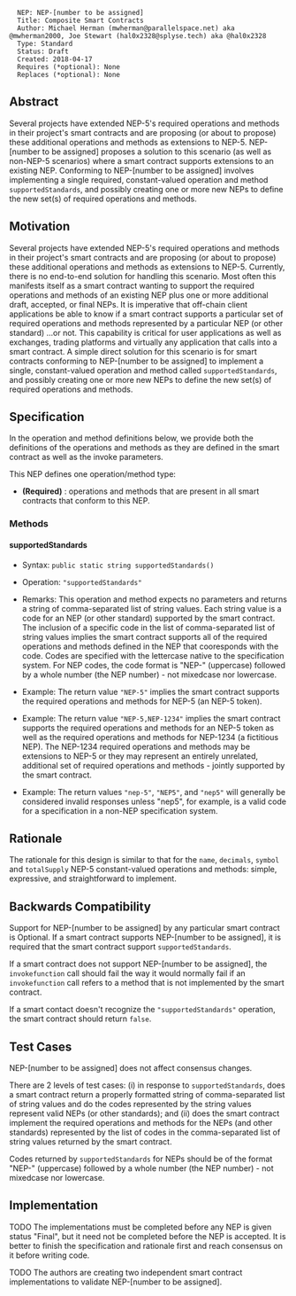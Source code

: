 <pre>
  NEP: NEP-[number to be assigned]
  Title: Composite Smart Contracts
  Author: Michael Herman (mwherman@parallelspace.net) aka @mwherman2000, Joe Stewart (hal0x2328@splyse.tech) aka @hal0x2328
  Type: Standard
  Status: Draft
  Created: 2018-04-17
  Requires (*optional): None
  Replaces (*optional): None
</pre>

==Abstract==

Several projects have extended NEP-5's required operations and methods in their project's smart contracts 
and are proposing (or about to propose) these additional operations and methods as extensions to NEP-5. 
NEP-[number to be assigned] proposes a solution to this scenario (as well as non-NEP-5 scenarios) 
where a smart contract supports extensions to an existing NEP. Conforming to NEP-[number to be assigned] involves implementing 
a single required, constant-valued operation and method <code>supportedStandards</code>, and possibly creating one or more new NEPs to define
the new set(s) of required operations and methods.

==Motivation==

Several projects have extended NEP-5's required operations and methods in their project's smart contracts 
and are proposing (or about to propose) these additional operations and methods as extensions to NEP-5.
Currently, there is no end-to-end solution for handling this scenario.
Most often this manifests itself as a smart contract wanting to support the required operations and methods of 
an existing NEP plus one or more additional draft, accepted, or final NEPs.
It is imperative that off-chain client applications be able to know if a smart contract supports a particular set 
of required operations and methods represented by a particular NEP (or other standard) ...or not.
This capability is critical for user applications as well as exchanges, trading platforms and virtually any application that
calls into a smart contract.
A simple direct solution for this scenario is for smart contracts conforming to NEP-[number to be assigned] 
to implement a single, constant-valued operation and method called <code>supportedStandards</code>, and possibly creating 
one or more new NEPs to define the new set(s) of required operations and methods.


==Specification==

In the operation and method definitions below, we provide both the definitions of the operations and methods 
as they are defined in the smart contract as well as the invoke parameters.

This NEP defines one operation/method type:

* '''(Required)''' : operations and methods that are present in all smart contracts that conform to this NEP.

===Methods===

====supportedStandards====

* Syntax: <code>public static string supportedStandards()</code>

* Operation: <code>"supportedStandards"</code>

* Remarks: This operation and method expects no parameters and returns a string of comma-separated list of string values. Each string value is a code for an NEP (or other standard) supported by the smart contract. The inclusion of a specific code in the list of comma-separated list of string values implies the smart contract supports all of the required operations and methods defined in the NEP that cooresponds with the code. Codes are specified with the lettercase native to the specification system. For NEP codes, the code format is "NEP-" (uppercase) followed by a whole number (the NEP number) - not mixedcase nor lowercase.

* Example: The return value <code>"NEP-5"</code> implies the smart contract supports the required operations and methods for NEP-5 (an NEP-5 token).

* Example: The return value <code>"NEP-5,NEP-1234"</code> implies the smart contract supports the required operations and methods for an NEP-5 token as well as the required operations and methods for NEP-1234 (a fictitious NEP). The NEP-1234 required operations and methods may be extensions to NEP-5 or they may represent an entirely unrelated, additional set of required operations and methods - jointly supported by the smart contract.

* Example: The return values <code>"nep-5"</code>, <code>"NEP5"</code>, and <code>"nep5"</code> will generally be considered invalid responses unless "nep5", for example, is a valid code for a specification in a non-NEP specification system.

==Rationale==

The rationale for this design is similar to that for the <code>name</code>, <code>decimals</code>, <code>symbol</code> and <code>totalSupply</code> NEP-5 constant-valued operations and methods: simple, expressive, and straightforward to implement.

==Backwards Compatibility==

Support for NEP-[number to be assigned] by any particular smart contract is Optional. 
If a smart contract supports NEP-[number to be assigned], it is required that the smart contract support
<code>supportedStandards</code>.

If a smart contract does not support NEP-[number to be assigned], the <code>invokefunction</code> call should fail the way
it would normally fail if an <code>invokefunction</code> call refers to a method that is not implemented by 
the smart contract.

If a smart contact doesn't recognize the <code>"supportedStandards"</code> operation, the smart contract should return <code>false</code>.

==Test Cases==

NEP-[number to be assigned] does not affect consensus changes. 

There are 2 levels of test cases: (i) in response to <code>supportedStandards</code>, does a smart contract return a properly formatted string of comma-separated list of string values
and do the codes represented by the string values represent valid NEPs (or other standards); and (ii) does the smart contract 
implement the required operations and methods for the NEPs (and other standards) represented by the list of
codes in the comma-separated list of string values returned by the smart contract.

Codes returned by <code>supportedStandards</code> for NEPs should be of the format "NEP-" (uppercase) followed by a whole number (the NEP number) - not mixedcase nor lowercase.

==Implementation==

TODO The implementations must be completed before any NEP is given status "Final", but it need not be completed before the NEP is accepted. It is better to finish the specification and rationale first and reach consensus on it before writing code.

TODO The authors are creating two independent smart contract implementations to validate NEP-[number to be assigned].
